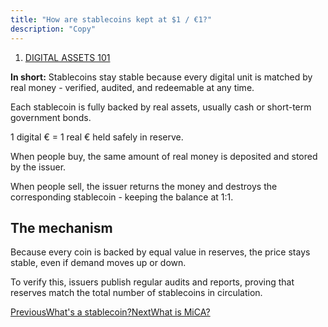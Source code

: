 ```yaml
---
title: "How are stablecoins kept at $1 / €1?"
description: "Copy"
---
```


1. [DIGITAL ASSETS 101](/documentation/digital-assets-101)

**In short:** Stablecoins stay stable because every digital unit is matched by real money - verified, audited, and redeemable at any time.

Each stablecoin is fully backed by real assets, usually cash or short-term government bonds.

1 digital € = 1 real € held safely in reserve.

When people buy, the same amount of real money is deposited and stored by the issuer.

When people sell, the issuer returns the money and destroys the corresponding stablecoin - keeping the balance at 1:1.

## The mechanism

Because every coin is backed by equal value in reserves, the price stays stable, even if demand moves up or down.

To verify this, issuers publish regular audits and reports, proving that reserves match the total number of stablecoins in circulation.

[PreviousWhat's a stablecoin?](/documentation/digital-assets-101/whats-a-stablecoin)[NextWhat is MiCA?](/documentation/digital-assets-101/what-is-mica)
